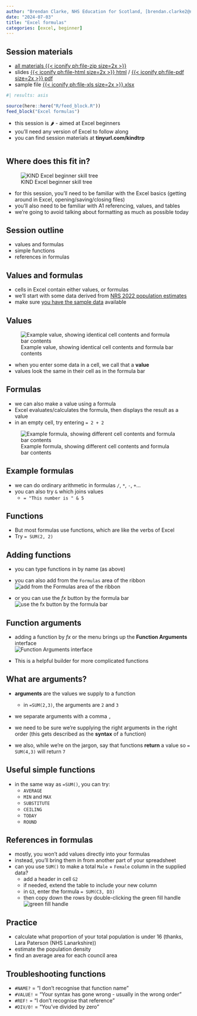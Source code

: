 ---
author: "Brendan Clarke, NHS Education for Scotland, [brendan.clarke2@nhs.scot](mailto:brendan.clarke2@nhs.scot)"
date: "2024-07-03"
title: "Excel formulas"
categories: [excel, beginner]
---

:::{.callout-note collapse=false appearance='default' icon=true}
## Session materials
+ [all materials {{< iconify ph:file-zip size=2x >}}](src/excel_formulas.zip)
+ slides [{{< iconify ph:file-html size=2x >}} html](src/excel_formulas.html) / [{{< iconify ph:file-pdf size=2x >}} pdf](src/excel_formulas.pdf)
+ sample file [{{< iconify ph:file-xls size=2x >}}.xlsx](src/excel_formulas.xlsx)
:::


```{r}
#| results: asis

source(here::here("R/feed_block.R"))
feed_block("Excel formulas")

```




-   this session is 🌶 - aimed at Excel beginners
-   you'll need any version of Excel to follow along
-   you can find session materials at **tinyurl.com/kindtrp**




```{r}
```

## Where does this fit in?

![KIND Excel beginner skill tree](images/clipboard-1882650124.png)

-   for this session, you'll need to be familiar with the Excel basics (getting around in Excel, opening/saving/closing files)
-   you'll also need to be familiar with A1 referencing, values, and tables
-   we're going to avoid talking about formatting as much as possible today

## Session outline

-   values and formulas
-   simple functions
-   references in formulas

## Values and formulas

-   cells in Excel contain either values, or formulas
-   we'll start with some data derived from [NRS 2022 population estimates](https://www.nrscotland.gov.uk/files//statistics/population-estimates/mid-22/mid-year-pop-est-22-data.xlsx)
-   make sure [you have the sample data](src/excel_formulas.xlsx) available

## Values

![Example value, showing identical cell contents and formula bar contents](images/clipboard-3551345224.png)

-   when you enter some data in a cell, we call that a **value**
-   values look the same in their cell as in the formula bar

## Formulas

-   we can also make a value using a formula
-   Excel evaluates/calculates the formula, then displays the result as a value
-   in an empty cell, try entering `= 2 + 2`


![Example formula, showing different cell contents and formula bar contents](images/clipboard-3551345224b.png)

## Example formulas

-   we can do ordinary arithmetic in formulas `/`, `*`, `-`, `+`...
-   you can also try `&` which joins values
    -   `= "This number is " & 5`

## Functions

-   But most formulas use functions, which are like the verbs of Excel
-   Try `= SUM(2, 2)`

## Adding functions

-   you can type functions in by name (as above)

-   you can also add from the `Formulas` area of the ribbon </br>![add from the Formulas area of the ribbon](images/clipboard-4177249094.png)

-   or you can use the $fx$ button by the formula bar </br>![use the fx button by the formula bar](images/clipboard-2091819162.png)

## Function arguments

-   adding a function by $fx$ or the menu brings up the **Function Arguments** interface </br>![Function Arguments interface](images/clipboard-2410234964.png)

-   This is a helpful builder for more complicated functions

## What are arguments?

+   **arguments** are the values we supply to a function 
    
    + in `=SUM(2,3)`, the arguments are `2` and `3`
+   we separate arguments with a comma `,`
+   we need to be sure we're supplying the right arguments in the right order (this gets described as the **syntax** of a function)
+   we also, while we're on the jargon, say that functions **return** a value so `= SUM(4,3)` will return `7`

## Useful simple functions

-   in the same way as `=SUM()`, you can try:
    -   `AVERAGE`
    -   `MIN` and `MAX`
    -   `SUBSTITUTE`
    -   `CEILING`
    -   `TODAY`
    -   `ROUND`

## References in formulas

-   mostly, you won't add values directly into your formulas
-   instead, you'll bring them in from another part of your spreadsheet
-   can you use `SUM()` to make a total `Male` + `Female` column in the supplied data?
    -   add a header in cell `G2`
    -   if needed, extend the table to include your new column
    -   in `G3`, enter the formula `= SUM(C3, D3)`
    -   then copy down the rows by double-clicking the green fill handle ![green fill handle](images/clipboard-4213326820.png)

## Practice

-   calculate what proportion of your total population is under 16 (thanks, Lara Paterson (NHS Lanarkshire))
- estimate the population density
- find an average area for each council area

## Troubleshooting functions

-   `#NAME?` = "I don't recognise that function name"
-   `#VALUE!` = "Your syntax has gone wrong - usually in the wrong order"
-   `#REF!` = "I don't recognise that reference"
-   `#DIV/0!` = "You've divided by zero"


